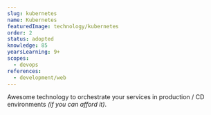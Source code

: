 ```yaml
---
slug: kubernetes
name: Kubernetes
featuredImage: technology/kubernetes
order: 2
status: adopted
knowledge: 85
yearsLearning: 9+
scopes:
  - devops
references:
  - development/web
---
```


Awesome technology to orchestrate your services in production / CD environments _(if you can afford it)_.
